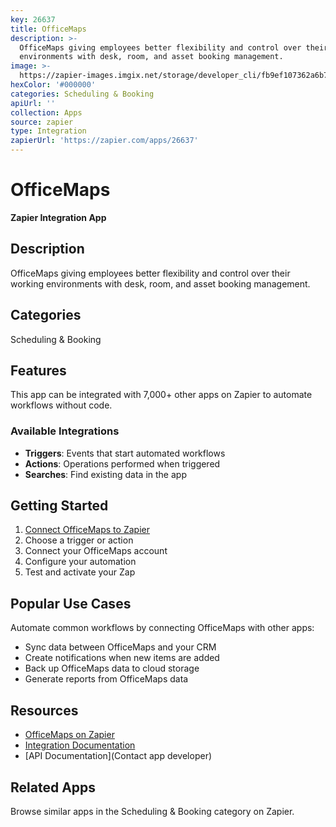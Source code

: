 ```yaml
---
key: 26637
title: OfficeMaps
description: >-
  OfficeMaps giving employees better flexibility and control over their working
  environments with desk, room, and asset booking management.
image: >-
  https://zapier-images.imgix.net/storage/developer_cli/fb9ef107362a6b70f4424ef3ac5897c1_3.png?auto=format%2Ccompress&ixlib=python-3.0.0&q=50
hexColor: '#000000'
categories: Scheduling & Booking
apiUrl: ''
collection: Apps
source: zapier
type: Integration
zapierUrl: 'https://zapier.com/apps/26637'
---
```

# OfficeMaps

**Zapier Integration App**

## Description

OfficeMaps giving employees better flexibility and control over their working environments with desk, room, and asset booking management.

## Categories

Scheduling & Booking

## Features

This app can be integrated with 7,000+ other apps on Zapier to automate workflows without code.

### Available Integrations

- **Triggers**: Events that start automated workflows
- **Actions**: Operations performed when triggered
- **Searches**: Find existing data in the app

## Getting Started

1. [Connect OfficeMaps to Zapier](https://zapier.com/apps/26637)
2. Choose a trigger or action
3. Connect your OfficeMaps account
4. Configure your automation
5. Test and activate your Zap

## Popular Use Cases

Automate common workflows by connecting OfficeMaps with other apps:

- Sync data between OfficeMaps and your CRM
- Create notifications when new items are added
- Back up OfficeMaps data to cloud storage
- Generate reports from OfficeMaps data

## Resources

- [OfficeMaps on Zapier](https://zapier.com/apps/26637)
- [Integration Documentation](https://zapier.com/apps/26637/integrations)
- [API Documentation](Contact app developer)

## Related Apps

Browse similar apps in the Scheduling & Booking category on Zapier.
